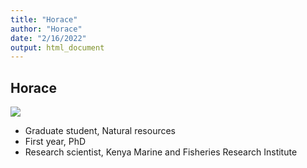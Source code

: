 ```yaml
---
title: "Horace"
author: "Horace"
date: "2/16/2022"
output: html_document
---
```


## Horace

![](https://lh3.googleusercontent.com/D-6GvkAXj5P9erBstmjtofJqHCQTyUTSuFVObfQ9DwvJida8oWCUtoPgighSJlAgHiYBgCntxr5-LL5wnr7mf3jwXSDeumzFNVHlcM1wzAmXzJowdgDvvzQ0VOa7ViVSm79lsjIACI49TVk752ROtlyRAjTy9oYLe1gY7oJz6ah5k0fgYtYX99mX6FhjBxZRf4tOm6GbGrLAylnVlS1XaYfRWYJPuPodiYzg3h4i0cRKJRxor5ZXMG6YnzYoAXuOvjD_G2fBWkkLs98sOkAywxZ13Rxf76SQNLZrmqqCSFD9B0KkfkF4Kgzqgfq3wavc3rNEK7og4ZXcaYElZvXLeNWIdWtUyfIN1nov7xkqetKSwk53inaOK27JKkcoUDXFVqNwMY4f1kMrzxMxvHV0PR3DvZhJSAxnFu2auDon7sQgqSzLHr3CeRuN_Zc4RtTIDb_bIbh04XXRhC0WDXTTVw9VAZP-j_nMtal5aTjahZyL5lnl7U5buzoeUymdP5fevgmqDtR68Gin0Blbcpd-AoPLSmAZotgJ6BYttp4L4HpCx-fKfBFHzBh2mcOHpRd19-j2yD40DEQTxYY3QQuYv9SAFu-YFuIwE-n6JPKmjedZZLmCFWN8DJ0F6XjsTiHP2uAQzROHRjFlZPlxEVyJViquaJBz3p53ValOps3caBAScwGnLpgM-LP0IPcfDaaMnQ12n3tTqpSrWS2cwhonasdd=w499-h830-no?authuser=0)

  + Graduate student, Natural resources
  + First year, PhD
  + Research scientist, Kenya Marine and Fisheries Research Institute


